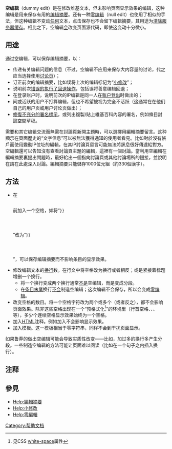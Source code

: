 {{NoteTA
|G1=IT
|1=zh-cn:通过;zh-tw:透過;zh-hk:通過;
}}
{{Shortcut|H:DUMMY|H:BLANK}}
{{Distinguish2|[[Help:零编辑|零编辑]]}}

'''空编辑'''（dummy edit）是在修改维基文本，但未影响页面显示效果的编辑，这种编辑是用来保存有用的[[Help:编辑摘要|编辑摘要]]。还有一种[[Help:零编辑|零编辑]]（null edit）也使用了相似的手法，但这种编辑不变动<u>任何</u>文本，点击保存也不会留下编辑摘要，其用途为[[H:PURGE|清除服务器缓存]]。相比之下，空编辑<u>会</u>改变页面源代码，即使这变动十分微小。

== 用途 ==

通过空编辑，可以保存编辑摘要，以：

* 传递有关编辑问题的信息（不过，空编辑不应用来保存大内容量的讨论，代之应当选择使用[[Wikipedia:讨论页|讨论页]]）；
* 订正前次的编辑摘要，比如误将上次的编辑标记为“[[Wikipedia:小修改#特殊情况|小修改]]”；
* 说明前次[[Wikipedia:回退功能|错误的执行了回退操作]]，包括误将善意编辑回退；
* 在登录账户时，说明前次的IP编辑是同一人在[[WP:LOGGEDOUT|账户登出]]时做出的；
* 间或活跃的用户不打算编辑，但也不希望被视为完全不活跃（这通常在在他们自己的用户页或用户讨论页做出）；
* [[WP:RIA|修復不充分的署名標示]]，或列出複製/貼上維基百科內容的署名，例如條目討論空間草稿。

需要和其它编辑交流而無需在討論頁新開主題時，可以選擇用編輯摘要留言。这种顯示在頁面歷史的“文字信息”可以被無法獲得通知的使用者看見。比如對於沒有帳戶而使用變動IP位址的編輯，在其IP討論頁留言可能無法將訊息很好傳達給對方。空編輯還可以告知沒有查看討論頁主題的編輯，這裡有一個討論。當利用空編輯在編輯摘要裏提出問題時，最好給出一個指向討論頁或其他討論場所的鏈接，並說明在請在此處深入討論。編輯摘要只能儲存1000位元組（約330個漢字）。

== 方法 ==

* 在<code></ref></code>前加入一个空格，如将“<code>}}</ref></code>”改为“<code>}} </ref></code>”，可以保存编辑摘要而不影响条目的显示效果。
* 修改编辑文本的[[换行|换行]]数。在行文中将空格改为换行或者相反；或是紧接着标题增删一个换行。
** 将一个换行变成两个换行通常<u>不是</u>空编辑，而是变成分段。
** 在<u>条目末尾</u>换行<u>不会</u>制造空编辑；这次编辑不会保存，所以会变成[[Help:零编辑|零编辑]]。
* 改变空格的数目。将一个空格字符改为两个或多个（或者反之），都不会影响页面效果。除非这些空格出现在一个“预格式化<ref>见CSS [https://developer.mozilla.org/en-US/docs/Web/CSS/white-space white-space]属性</ref>”的环境里（行首空格、{{tag|pre|o}}、{{tag|code|o}}、{{xtag|syntaxhighlight}}等），多少个连续空格显示效果始终为一个空格。
* 加入[[HTML|HTML]]注释。例如加入<code><!-- 空编辑；可删之。 --></code>不会影响显示效果。
* 加入模板{{tl|^}}。这一模板相当于零字符串，同样不会到干扰页面显示。

如果鲁莽的做出空编辑可能会导致实质性改变——比如，加过多的换行多产生分段。一些制造空编辑的方法可能让页面难以阅读（比如在一个句子之内插入换行）。

== 注释 ==

{{Reflist}}

== 參見 ==
{{Wikipedia glossary}}
* [[Help:編輯摘要|Help:編輯摘要]]
* [[Help:小修改|Help:小修改]]
* [[Help:零編輯|Help:零編輯]]

[[Category:帮助文档|Category:帮助文档]]
